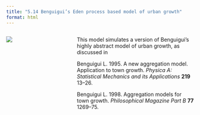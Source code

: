 ```yaml
---
title: "5.14 Benguigui’s Eden process based model of urban growth"
format: html
---
```


:::: {.columns}
::: {.column width=35%}
[![](5.14-benguiguiP.png)](5.14-benguiguiP.nlogo)
:::

::: {.column width=65%}
This model simulates a version of Benguigui’s highly abstract model of urban growth, as discussed in

Benguigui L. 1995. A new aggregation model. Application to town growth. _Physica A: Statistical Mechanics and its Applications_ **219** 13–26.

Benguigui L. 1998. Aggregation models for town growth. _Philosophical Magazine Part B_ **77** 1269–75.
:::
::::